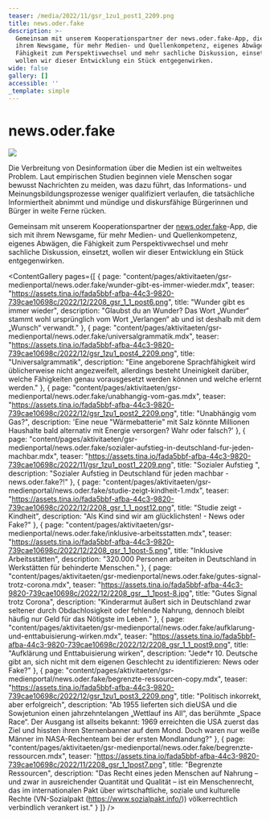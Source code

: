 ```yaml
---
teaser: /media/2022/11/gsr_1zu1_post1_2209.png
title: news.oder.fake
description: >-
  Gemeinsam mit unserem Kooperationspartner der news.oder.fake-App, die sich mit
  ihrem Newsgame, für mehr Medien- und Quellenkompetenz, eigenes Abwägen, die
  Fähigkeit zum Perspektivwechsel und mehr sachliche Diskussion, einsetzt,
  wollen wir dieser Entwicklung ein Stück entgegenwirken.
wide: false
gallery: []
accessible: ''
_template: simple
---
```


# news.oder.fake

![](/media/2022/12/neutraler-webbaner-news-oder-fake.jpg)

Die Verbreitung von Desinformation über die Medien ist ein weltweites Problem. Laut empirischen Studien beginnen viele Menschen sogar bewusst Nachrichten zu meiden, was dazu führt, das Informations- und Meinungsbildungsprozesse weniger qualifiziert verlaufen, die tatsächliche Informiertheit abnimmt und mündige und diskursfähige Bürgerinnen und Bürger in weite Ferne rücken.

Gemeinsam mit unserem Kooperationspartner der [news.oder.fake](https://newsoderfake.de/)-App, die sich mit ihrem Newsgame, für mehr Medien- und Quellenkompetenz, eigenes Abwägen, die Fähigkeit zum Perspektivwechsel und mehr sachliche Diskussion, einsetzt, wollen wir dieser Entwicklung ein Stück entgegenwirken.

<ContentGallery
  pages={[
    {
      page: "content/pages/aktivitaeten/gsr-medienportal/news.oder.fake/wunder-gibt-es-immer-wieder.mdx",
      teaser:
        "https://assets.tina.io/fada5bbf-afba-44c3-9820-739cae10698c/2022/12/2208_gsr_1_1_post6.png",
      title: "Wunder gibt es immer wieder",
      description:
        "Glaubst du an Wunder? Das Wort „Wunder“ stammt wohl ursprünglich vom Wort „Verlangen“ ab und ist deshalb mit dem „Wunsch“ verwandt."
    },
    {
      page: "content/pages/aktivitaeten/gsr-medienportal/news.oder.fake/universalgrammatik.mdx",
      teaser:
        "https://assets.tina.io/fada5bbf-afba-44c3-9820-739cae10698c/2022/12/gsr_1zu1_post4_2209.png",
      title: "Universalgrammatik",
      description:
        "Eine angeborene Sprachfähigkeit wird üblicherweise nicht angezweifelt, allerdings besteht Uneinigkeit darüber, welche Fähigkeiten genau vorausgesetzt werden können und welche erlernt werden."
    },
    {
      page: "content/pages/aktivitaeten/gsr-medienportal/news.oder.fake/unabhangig-vom-gas.mdx",
      teaser:
        "https://assets.tina.io/fada5bbf-afba-44c3-9820-739cae10698c/2022/12/gsr_1zu1_post2_2209.png",
      title: "Unabhängig vom Gas?",
      description:
        'Eine neue "Wärmebatterie" mit Salz könnte Millionen Haushalte bald alternativ mit Energie versorgen? Wahr oder falsch?'
    },
    {
      page: "content/pages/aktivitaeten/gsr-medienportal/news.oder.fake/sozialer-aufstieg-in-deutschland-fur-jeden-machbar.mdx",
      teaser:
        "https://assets.tina.io/fada5bbf-afba-44c3-9820-739cae10698c/2022/11/gsr_1zu1_post1_2209.png",
      title: "Sozialer Aufstieg ",
      description:
        "Sozialer Aufstieg in Deutschland für jeden machbar - news.oder.fake?!"
    },
    {
      page: "content/pages/aktivitaeten/gsr-medienportal/news.oder.fake/studie-zeigt-kindheit-1.mdx",
      teaser:
        "https://assets.tina.io/fada5bbf-afba-44c3-9820-739cae10698c/2022/12/2208_gsr_1_1_post12.png",
      title: "Studie zeigt - Kindheit",
      description: "Als Kind sind wir am glücklichsten! - News oder Fake?"
    },
    {
      page: "content/pages/aktivitaeten/gsr-medienportal/news.oder.fake/inklusive-arbeitsstatten.mdx",
      teaser:
        "https://assets.tina.io/fada5bbf-afba-44c3-9820-739cae10698c/2022/12/2208_gsr_1_1post-5.png",
      title: "Inklusive Arbeitsstätten",
      description:
        "320.000 Personen arbeiten in Deutschland in Werkstätten für behinderte Menschen."
    },
    {
      page: "content/pages/aktivitaeten/gsr-medienportal/news.oder.fake/gutes-signal-trotz-corona.mdx",
      teaser:
        "https://assets.tina.io/fada5bbf-afba-44c3-9820-739cae10698c/2022/12/2208_gsr__1_1post-8.jpg",
      title: "Gutes Signal trotz Corona",
      description:
        "Kinderarmut äußert sich in Deutschland zwar seltener durch Obdachlosigkeit oder fehlende Nahrung, dennoch bleibt häufig nur Geld für das Nötigste im Leben."
    },
    {
      page: "content/pages/aktivitaeten/gsr-medienportal/news.oder.fake/aufklarung-und-enttabuisierung-wirken.mdx",
      teaser:
        "https://assets.tina.io/fada5bbf-afba-44c3-9820-739cae10698c/2022/12/2208_gsr_1_1_post9.png",
      title: "Aufklärung und Enttabuisierung wirken",
      description:
        "Jede*r 10. Deutsche gibt an, sich nicht mit dem eigenen Geschlecht zu identifizieren: News oder Fake?"
    },
    {
      page: "content/pages/aktivitaeten/gsr-medienportal/news.oder.fake/begrenzte-ressourcen-copy.mdx",
      teaser:
        "https://assets.tina.io/fada5bbf-afba-44c3-9820-739cae10698c/2022/12/gsr_1zu1_post3_2209.png",
      title: "Politisch inkorrekt, aber erfolgreich",
      description:
        "Ab 1955 lieferten sich dieUSA und die Sowjetunion einen jahrzehntelangen „Wettlauf ins All“, das berühmte „Space Race“. Der Ausgang ist allseits bekannt: 1969 erreichten die USA zuerst das Ziel und hissten ihren Sternenbanner auf dem Mond. Doch waren nur weiße Männer im NASA-Rechenteam bei der ersten Mondlandung?"
    },
    {
      page: "content/pages/aktivitaeten/gsr-medienportal/news.oder.fake/begrenzte-ressourcen.mdx",
      teaser:
        "https://assets.tina.io/fada5bbf-afba-44c3-9820-739cae10698c/2022/11/2208_gsr_1_1post7.png",
      title: "Begrenzte Ressourcen",
      description:
        "Das Recht eines jeden Menschen auf Nahrung – und zwar in ausreichender Quantität und Qualität – ist ein Menschenrecht, das im internationalen Pakt über wirtschaftliche, soziale und kulturelle Rechte (VN-Sozialpakt (https://www.sozialpakt.info/)) völkerrechtlich verbindlich verankert ist."
    }
  ]}
/>
